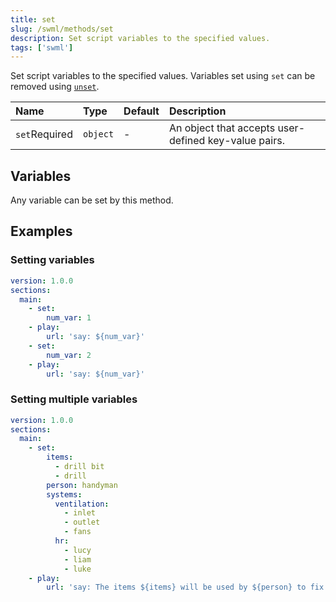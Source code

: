 ```yaml
---
title: set
slug: /swml/methods/set
description: Set script variables to the specified values.
tags: ['swml']
---
```


Set script variables to the specified values. Variables set using `set` can be removed
using [`unset`](./unset.mdx).

| Name                                                | Type     | Default | Description                                          |
|:----------------------------------------------------|:---------|:--------|:-----------------------------------------------------|
| `set`<span className="required-arg">Required</span> | `object` | -       | An object that accepts user-defined key-value pairs. |


## **Variables**

Any variable can be set by this method.

## **Examples**

### Setting variables

```yaml andJson
version: 1.0.0
sections:
  main:
    - set:
        num_var: 1
    - play:
        url: 'say: ${num_var}'
    - set:
        num_var: 2
    - play:
        url: 'say: ${num_var}'
```

### Setting multiple variables

```yaml andJson
version: 1.0.0
sections:
  main:
    - set:
        items:
          - drill bit
          - drill
        person: handyman
        systems:
          ventilation:
            - inlet
            - outlet
            - fans
          hr:
            - lucy
            - liam
            - luke
    - play:
        url: 'say: The items ${items} will be used by ${person} to fix ${systems.ventilation}.'
```
